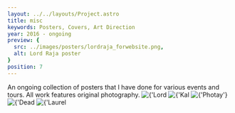 ```yaml
---
layout: ../../layouts/Project.astro
title: misc
keywords: Posters, Covers, Art Direction
year: 2016 - ongoing
preview: {
  src: ../images/posters/lordraja_forwebsite.png,
  alt: Lord Raja poster
}
position: 7
---
```




<ProjectInfo title={frontmatter.title}>
    <Text>
        An ongoing collection of posters that I have done for various events and tours. All work
        features original photography.
    </Text>
</ProjectInfo>
<Img src={import('../../images/posters/lordraja.png')} alt={'Lord Raja'} lazy={false} />
<Img src={import('../../images/posters/kalmarks.png')} alt={'Kal Marks'} />
<Img src={import('../../images/posters/photay.png')} alt={'Photay'} />
<Img src={import('../../images/posters/deadtenants2.png')} alt={'Dead Tenants'} />
<Img src={import('../../images/posters/laurelhalo.png')} alt={'Laurel Halo'} />
